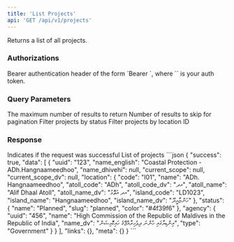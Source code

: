 ```yaml
---
title: 'List Projects'
api: 'GET /api/v1/projects'
---
```


Returns a list of all projects.

### Authorizations

<ParamField header="Authorization" type="string" required>
  Bearer authentication header of the form `Bearer <token>`, where `<token>` is your auth token.
</ParamField>

### Query Parameters

<ParamField query="limit" type="integer">
  The maximum number of results to return
</ParamField>

<ParamField query="offset" type="integer">
  Number of results to skip for pagination
</ParamField>

<ParamField query="status" type="string">
  Filter projects by status
</ParamField>

<ParamField query="location_id" type="string">
  Filter projects by location ID
</ParamField>

### Response

<ResponseField name="success" type="boolean" required>
  Indicates if the request was successful
</ResponseField>

<ResponseField name="data" type="array" required>
  List of projects
</ResponseField>

<ResponseExample>
```json
{
  "success": true,
  "data": [
    {
      "uuid": "123",
      "name_english": "Coastal Protection - ADh.Hangnaameedhoo",
      "name_dhivehi": null,
      "current_scope": null,
      "current_scope_dv": null,
      "location": {
        "code": "I01",
        "name": "ADh. Hangnaameedhoo",
        "atoll_code": "ADh",
        "atoll_code_dv": "އދ",
        "atoll_name": "Alif Dhaal Atoll",
        "atoll_name_dv": "އދ އަތޮޅު",
        "island_code": "LD1023",
        "island_name": "Hangnaameedhoo",
        "island_name_dv": "ހަންޏާމީދޫ"
      },
      "status": {
        "name": "Planned",
        "slug": "planned",
        "color": "#4f39f6"
      },
      "agency": {
        "uuid": "456",
        "name": "High Commission of the Republic of Maldives in the Republic of India",
        "name_dv": "އިންޑިޔާގައި ހުންނަ ދިވެހިރާއްޖޭގެ ހައިކޮމިޝަން",
        "type": "Government"
      }
    }
  ],
  "links": {},
  "meta": {}
}
```
</ResponseExample> 